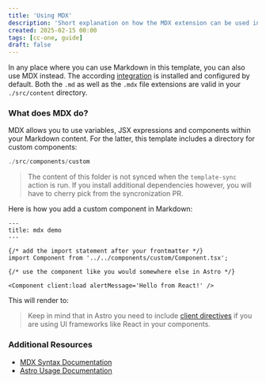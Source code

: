 ```yaml
---
title: 'Using MDX'
description: 'Short explanation on how the MDX extension can be used in this template'
created: 2025-02-15 00:00
tags: [cc-one, guide]
draft: false
---
```



In any place where you can use Markdown in this template, you can also use MDX instead. The according [integration](https://docs.astro.build/en/guides/integrations-guide/mdx/) is installed and configured by default. Both the `.md` as well as the `.mdx` file extensions are valid in your `./src/content` directory.

### What does MDX do?

MDX allows you to use variables, JSX expressions and components within your Markdown content. For the latter, this template includes a directory for custom components:

```js
./src/components/custom
```

> The content of this folder is not synced when the `template-sync` action is run. If you install additional dependencies however, you will have to cherry pick from the syncronization PR.

Here is how you add a custom component in Markdown:

```mdx
---
title: mdx demo
---

{/* add the import statement after your frontmatter */}
import Component from '../../components/custom/Component.tsx';

{/* use the component like you would somewhere else in Astro */}

<Component client:load alertMessage='Hello from React!' />
```

This will render to:

<Component client:load alertMessage='Hello from React!' />

> Keep in mind that in Astro you need to include [client directives](https://docs.astro.build/en/reference/directives-reference/#client-directives) if you are using UI frameworks like React in your components.

### Additional Resources

- [MDX Syntax Documentation](https://mdxjs.com/docs/what-is-mdx)
- [Astro Usage Documentation](https://docs.astro.build/en/guides/integrations-guide/mdx/)
